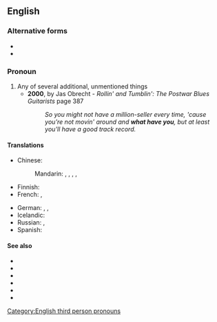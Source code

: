 {{also|whathaveyou|what-have-you}}
==English==

===Alternative forms===
* {{l|en|what-have-you}}
* {{l|en|whathaveyou}}

===Pronoun===
{{head|en|pronoun}}

# Any of several additional, unmentioned things
#* '''2000''', by Jas Obrecht - ''Rollin' and Tumblin': The Postwar Blues Guitarists'' page 387
#*: ''So you might not have a million-seller every time, 'cause you're not movin' around and '''what have you''', but at least you'll have a good track record.''

====Translations====
{{trans-top|any of several additional things}}
* Chinese:
*: Mandarin: {{t+|cmn|之類|alt=之類的|sc=Hani}}, {{t+|cmn|之类|alt=之类的|tr=zhīlèi de|sc=Hani}}, {{t+|cmn|什麼的|sc=Hani}}, {{t+|cmn|什么的|tr=shénmede|sc=Hani}}, {{t+|cmn|等等|tr=děngděng|sc=Hani}}
* Finnish: {{t+|fi|jokin}}
* French: {{t+|fr|quoi que ce soit}}, {{t|fr|que sais-je encore}}
{{trans-mid}}
* German: {{t+|de|was immer}}, {{t+|de|was auch immer}}, {{t+|de|und so weiter}}
* Icelandic: {{t|is|og þvíumlíkt}}
* Russian: {{t|ru|и про́чее}}, {{t|ru|и вся́кая вся́чина}}
* Spanish: {{t|es|y tal}}
{{trans-bottom}}

====See also====
* {{l|en|whatnot}}
* {{l|en|and so on}}
* {{l|en|et cetera}}
* {{l|en|such-and-such}}
* {{l|en|suchlike}}
* {{l|en|you name it}}

[[Category:English third person pronouns]]